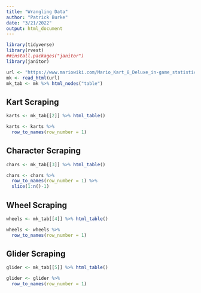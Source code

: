 ```yaml
---
title: "Wrangling Data"
author: "Patrick Burke"
date: "3/21/2022"
output: html_document
---
```


```r
library(tidyverse)
library(rvest)
##install.packages("janitor")
library(janitor)
```

```r
url <- "https://www.mariowiki.com/Mario_Kart_8_Deluxe_in-game_statistics"
mk <- read_html(url)
mk_tab <- mk %>% html_nodes("table")
```

## Kart Scraping

```r
karts <- mk_tab[[2]] %>% html_table()

karts <- karts %>%
  row_to_names(row_number = 1)
```

## Character Scraping

```r
chars <- mk_tab[[3]] %>% html_table()

chars <- chars %>%
  row_to_names(row_number = 1) %>%
  slice(1:n()-1)
```

## Wheel Scraping

```r
wheels <- mk_tab[[4]] %>% html_table()

wheels <- wheels %>%
  row_to_names(row_number = 1)
```

## Glider Scraping

```r
glider <- mk_tab[[5]] %>% html_table()

glider <- glider %>%
  row_to_names(row_number = 1)
```






